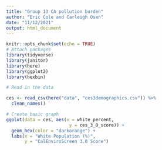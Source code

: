 ```yaml
---
title: "Group 13 CA pollution burden"
author: "Eric Cole and Carleigh Osen"
date: "11/12/2021"
output: html_document
---
```


```r
knitr::opts_chunk$set(echo = TRUE)
# Attach packages
library(tidyverse)
library(janitor)
library(here)
library(ggplot2)
library(hexbin)
```

```r
# Read in the data

ces <- read_csv(here("data", "ces3demographics.csv")) %>% 
  clean_names()
```

```r
# Create basic graph
ggplot(data = ces, aes(x = white_percent,
                        y = ces_3_0_score)) +
  geom_hex(color = "darkorange") +
  labs(x = "White Population (%)",
       y = "CalEnviroScreen 3.0 Score")
```


